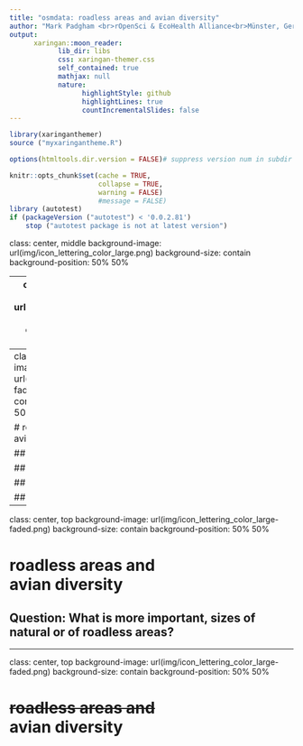 ```yaml
---
title: "osmdata: roadless areas and avian diversity"
author: "Mark Padgham <br>rOpenSci & EcoHealth Alliance<br>Münster, Germany & New York, USA"
output:
      xaringan::moon_reader:
            lib_dir: libs
            css: xaringan-themer.css
            self_contained: true
            mathjax: null
            nature:
                  highlightStyle: github
                  highlightLines: true
                  countIncrementalSlides: false
---
```


```r
library(xaringanthemer)
source ("myxaringantheme.R")
```

```r
options(htmltools.dir.version = FALSE)# suppress version num in subdir name

knitr::opts_chunk$set(cache = TRUE,
                      collapse = TRUE,
                      warning = FALSE)
                      #message = FALSE)
library (autotest)
if (packageVersion ("autotest") < '0.0.2.81')
    stop ("autotest package is not at latest version")
```

class: center, middle
background-image: url(img/icon_lettering_color_large.png)
background-size: contain
background-position: 50% 50%

---
class: center, top
background-image: url(img/icon_lettering_color_large-faded.png)
background-size: contain
background-position: 50% 50%

# osmdata: roadless areas and avian diversity


---
class: center, top
background-image: url(img/icon_lettering_color_large-faded.png)
background-size: contain
background-position: 50% 50%

# roadless areas and<br>avian diversity

## osmdata

## rebird

## osmexract

## auk


---
class: center, top
background-image: url(img/icon_lettering_color_large-faded.png)
background-size: contain
background-position: 50% 50%

# roadless areas and<br>avian diversity

## Question: What is more important, sizes of natural or of roadless areas?

---
class: center, top
background-image: url(img/icon_lettering_color_large-faded.png)
background-size: contain
background-position: 50% 50%

# ~~roadless areas and~~<br>avian diversity


